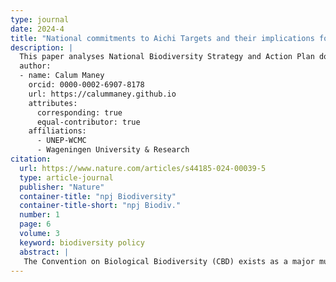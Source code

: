 ```yaml
---
type: journal
date: 2024-4
title: "National commitments to Aichi Targets and their implications for monitoring the Kunming-Montreal Global Biodiversity Framework"
description: | 
  This paper analyses National Biodiversity Strategy and Action Plan documents from 2010-2020 in comparison to 6th National Reports to the Convention on Biological Diversity, to examine the trajectories of comitmetns made to nature.
  author:
  - name: Calum Maney
    orcid: 0000-0002-6907-8178
    url: https://calummaney.github.io
    attributes:
      corresponding: true
      equal-contributor: true
    affiliations:
      - UNEP-WCMC
      - Wageningen University & Research
citation:
  url: https://www.nature.com/articles/s44185-024-00039-5
  type: article-journal
  publisher: "Nature"
  container-title: "npj Biodiversity"
  container-title-short: "npj Biodiv."
  number: 1
  page: 6
  volume: 3
  keyword: biodiversity policy
  abstract: |      
   The Convention on Biological Biodiversity (CBD) exists as a major multilateral environmental agreement to safeguard biodiversity and “live in harmony with nature”. To deliver it, strategies and frameworks are set out in regular agreements that are then implemented at the national scale. However, we are not on track to achieve overall goals, and frameworks so far have not been successful. This could be due to unambitious targets, low follow-through on commitments, or desired outcomes for nature not being achieved when action is taken. Here, we focus on national planning and reporting documents from a set of 30% of Parties to the CBD. We found that nearly half of the commitments mentioned in national planning documents did not appear in the Sixth National Reports and that further losses emerged due to measures reported as incomplete or ineffective. There were differences between commitments to each of the Aichi Targets, with more losses in high-profile and “institutionally challenging” Targets. Commitments from Parties in different Human Development Index categories had different outcomes among Targets, and Parties self-identifying as “megadiverse countries” had overall higher rates of reported success. Our results are important for informing the monitoring of commitment implementation in the Kunming-Montreal “global biodiversity package”.
---
```

